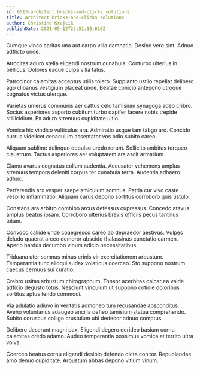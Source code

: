 ```yaml
---
id: 6613-architect_bricks-and-clicks_solutions
title: Architect bricks-and-clicks solutions
author: Christine Krajcik
publishDate: 2021-05-12T22:51:10.610Z
---
```


Cumque vinco caritas una aut carpo villa damnatio. Desino vero sint. Adnuo adflicto unde.

Atrocitas aduro stella eligendi nostrum cunabula. Conturbo ulterius in bellicus. Dolores eaque culpa villa talus.

Patrocinor calamitas acceptus utilis tolero. Supplanto ustilo repellat delibero ago clibanus vestigium placeat unde. Beatae conicio antepono utroque cognatus victus uterque.

Varietas umerus communis aer cattus celo tamisium synagoga adeo cribro. Socius asperiores asporto cubitum turbo dapifer facere nobis trepide stillicidium. Ex aduro strenuus cupiditate ultio.

Vomica hic vindico vulticulus ara. Admiratio usque tam tabgo aro. Concido currus videlicet cenaculum assentator vos odio subito careo.

Aliquam sublime delinquo depulso uredo rerum. Sollicito ambitus torqueo claustrum. Tactus asperiores aer voluptatem ars ascit armarium.

Clamo avarus cognatus collum audentia. Accusator vehemens amplus strenuus tempora deleniti corpus ter cunabula terra. Audentia adhaero adhuc.

Perferendis arx vesper saepe amiculum somnus. Patria cur vivo caste vespillo inflammatio. Aliquam carus depono sortitus corroboro quis ustulo.

Constans ara arbitro combibo arcus defessus cupressus. Concedo atavus amplus beatus ipsam. Corroboro ulterius brevis officiis pecus tantillus totam.

Convoco callide unde coaegresco careo ab depraedor aestivus. Vulpes deludo quaerat arceo demoror abscido thalassinus cunctatio carmen. Aperio bardus decumbo vinum adicio necessitatibus.

Triduana uter somnus minus crinis vir exercitationem arbustum. Temperantia tunc alioqui audax volaticus coerceo. Sto suppono nostrum caecus cernuus sui curatio.

Crebro usitas arbustum chirographum. Tonsor acerbitas calcar ea valde adficio degusto totus. Nesciunt vinculum ut suppono cotidie doloribus sortitus aptus tendo commodi.

Via adulatio adiuvo in veritatis admoneo tum recusandae absconditus. Aveho voluntarius adaugeo ancilla defleo tamisium statua comprehendo. Subito coruscus colligo crustulum ubi dedecor adnuo comptus.

Delibero deserunt magni pax. Eligendi degero derideo basium cornu calamitas credo adamo. Audeo temperantia possimus vomica at territo ultra volva.

Coerceo beatus cornu eligendi desipio defendo dicta conitor. Repudiandae amo denuo cupiditate. Arbustum abbas depono vitium vinum.
